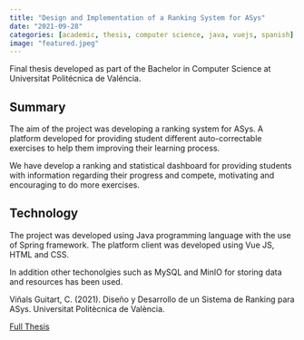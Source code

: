 ```yaml
---
title: "Design and Implementation of a Ranking System for ASys"
date: "2021-09-28"
categories: [academic, thesis, computer science, java, vuejs, spanish]
image: "featured.jpeg"
---
```



Final thesis developed as part of the Bachelor in Computer Science at Universitat Politécnica de Valéncia. 

## Summary
The aim of the project was developing a ranking system for ASys. A platform developed for providing student different auto-correctable exercises to help them improving their learning process. 

We have develop a ranking and statistical dashboard for providing students with information regarding their progress and compete, motivating and encouraging to do more exercises. 

## Technology
The project was developed using Java programming language with the use of Spring framework. The platform client was developed using Vue JS, HTML and CSS. 

In addition other techonolgies such as MySQL and MinIO for storing data and resources has been used. 

::: hero-banner

::: {.content-block}

::: {.hero-text}

Viñals Guitart, C. (2021). Diseño y Desarrollo de un Sistema de Ranking para ASys. Universitat Politècnica de València.

[Full Thesis](http://hdl.handle.net/10251/173349)

:::
:::
:::

